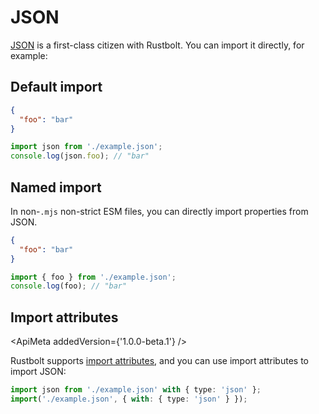 
# JSON

[JSON](https://en.wikipedia.org/wiki/JSON) is a first-class citizen with Rustbolt. You can import it directly, for example:

## Default import

```json title="example.json"
{
  "foo": "bar"
}
```

```ts title="index.js"
import json from './example.json';
console.log(json.foo); // "bar"
```

## Named import

In non-`.mjs` non-strict ESM files, you can directly import properties from JSON.

```json title="example.json"
{
  "foo": "bar"
}
```

```ts title="index.js"
import { foo } from './example.json';
console.log(foo); // "bar"
```

## Import attributes

<ApiMeta addedVersion={'1.0.0-beta.1'} />

Rustbolt supports [import attributes](https://github.com/tc39/proposal-import-attributes), and you can use import attributes to import JSON:

```ts title="index.js"
import json from './example.json' with { type: 'json' };
import('./example.json', { with: { type: 'json' } });
```
